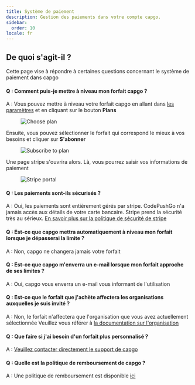 ```yaml
---
title: Système de paiement
description: Gestion des paiements dans votre compte capgo.
sidebar:
  order: 10
locale: fr
---
```


## De quoi s'agit-il ?

Cette page vise à répondre à certaines questions concernant le système de paiement dans capgo

#### Q : Comment puis-je mettre à niveau mon forfait capgo ?
A : Vous pouvez mettre à niveau votre forfait capgo en allant dans [les paramètres](/docs/webapp/settings/#how-to-get-to-the-settings-page) et en cliquant sur le bouton **Plans**

<figure><img src="/plans-button.webp" alt="Choose plan" /><figcaption></figcaption></figure>

Ensuite, vous pouvez sélectionner le forfait qui correspond le mieux à vos besoins et cliquer sur **S'abonner**

<figure><img src="/plans-subscribe.webp" alt="Subscribe to plan" /><figcaption></figcaption></figure>

Une page stripe s'ouvrira alors. Là, vous pourrez saisir vos informations de paiement

<figure><img src="/plans-stripe.webp" alt="Stripe portal" /><figcaption></figcaption></figure>

#### Q : Les paiements sont-ils sécurisés ?
A : Oui, les paiements sont entièrement gérés par stripe. CodePushGo n'a jamais accès aux détails de votre carte bancaire. Stripe prend la sécurité très au sérieux. [En savoir plus sur la politique de sécurité de stripe](https://stripecom/docs/security/)

#### Q : Est-ce que capgo mettra automatiquement à niveau mon forfait lorsque je dépasserai la limite ?
A : Non, capgo ne changera jamais votre forfait

#### Q : Est-ce que capgo m'enverra un e-mail lorsque mon forfait approche de ses limites ?
A : Oui, capgo vous enverra un e-mail vous informant de l'utilisation

#### Q : Est-ce que le forfait que j'achète affectera les organisations auxquelles je suis invité ?
A : Non, le forfait n'affectera que l'organisation que vous avez actuellement sélectionnée
Veuillez vous référer à [la documentation sur l'organisation](/docs/webapp/organization-system/#q-how-is-billing-done-within-orgs)

#### Q : Que faire si j'ai besoin d'un forfait plus personnalisé ?
A : [Veuillez contacter directement le support de capgo](/docs/getting-help#support-by-chat)

#### Q : Quelle est la politique de remboursement de capgo ?
A : Une politique de remboursement est disponible [ici](https://capgo.app/return/)
